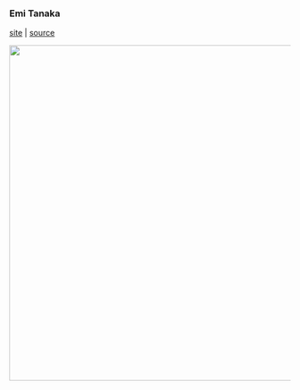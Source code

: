 ### Emi Tanaka

[site](https://emitanaka.org/) | [source](https://github.com/emitanaka/emitanaka.github.io)

<center>
<img src="images/sites/emi_tanaka.png" width=600>
</center>

